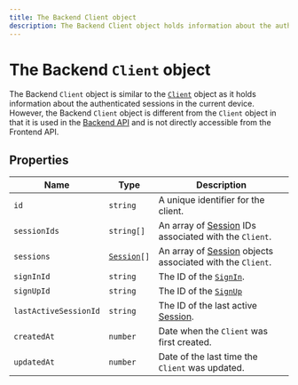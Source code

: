 ```yaml
---
title: The Backend Client object
description: The Backend Client object holds information about the authenticated sessions in the current device. However, the Backend Client object is different from the Client object in that it is used in the Backend API.
---
```


# The Backend `Client` object

The Backend `Client` object is similar to the [`Client`](/docs/references/javascript/client) object as it holds information about the authenticated sessions in the current device. However, the Backend `Client` object is different from the `Client` object in that it is used in the [Backend API](/docs/reference/backend-api/tag/Clients#operation/GetClient) and is not directly accessible from the Frontend API.


## Properties

| Name | Type | Description |
| --- | --- | --- |
| `id` | `string` | A unique identifier for the client. |
| `sessionIds` | `string[]` | An array of [Session](https://clerk.com/docs/references/javascript/session) IDs associated with the `Client`. |
| `sessions` | <code>[Session](https://clerk.com/docs/references/javascript/session)[]</code> | An array of [Session](https://clerk.com/docs/references/javascript/session) objects associated with the `Client`. |
| `signInId` | `string` | The ID of the [`SignIn`](https://clerk.com/docs/references/javascript/sign-in/sign-in). |
| `signUpId` | `string` | The ID of the [`SignUp`](https://clerk.com/docs/references/javascript/sign-up/sign-up) |
| `lastActiveSessionId` | `string` | The ID of the last active [Session](https://clerk.com/docs/references/javascript/session). |
| `createdAt` | `number` | Date when the `Client` was first created. |
| `updatedAt` | `number` | Date of the last time the `Client` was updated. |
